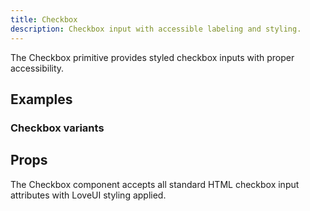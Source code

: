 ```yaml
---
title: Checkbox
description: Checkbox input with accessible labeling and styling.
---
```


The Checkbox primitive provides styled checkbox inputs with proper accessibility.

## Examples

### Checkbox variants

<Preview path="primitives-checkbox" />

## Props

The Checkbox component accepts all standard HTML checkbox input attributes with LoveUI styling applied.

